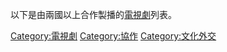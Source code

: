 以下是由兩國以上合作製播的[[電視劇|電視劇]]列表。

[[Category:電視劇|Category:電視劇]]
[[Category:協作|Category:協作]]
[[Category:文化外交|Category:文化外交]]
